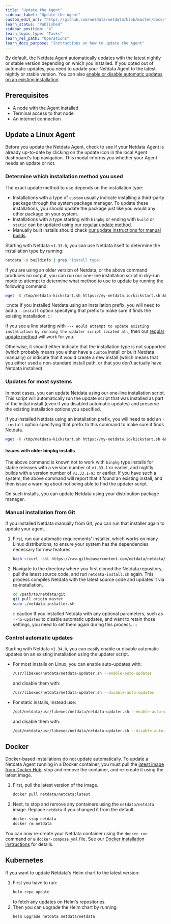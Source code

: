 ```yaml
---
title: "Update the Agent"
sidebar_label: "Update the Agent"
custom_edit_url: "https://github.com/netdata/netdata/blob/master/docs/tasks/operations/update-the-agent.md"
learn_status: "Published"
sidebar_position: "4"
learn_topic_type: "Tasks"
learn_rel_path: "Operations"
learn_docs_purpose: "Instructions on how to update the Agent"
---
```


By default, the Netdata Agent automatically updates with the latest nightly or stable version depending on which
you installed. If you opted out of automatic updates, you need to update your Netdata Agent to the latest nightly
or stable version. You can
also [enable or disable automatic updates on an existing installation](#control-automatic-updates).

## Prerequisites

- A node with the Agent installed
- Terminal access to that node
- An internet connection

## Update a Linux Agent

Before you update the Netdata Agent, check to see if your Netdata Agent is already up-to-date by clicking on the update
icon in the local Agent dashboard's top navigation. This modal informs you whether your Agent needs an update or not.

### Determine which installation method you used

The exact update method to use depends on the installation type:

- Installations with a type of `custom` usually indicate installing a third-party package through the system
  package manager. To update these installations, you should update the package just like you would any other package
  on your system.
- Installations with a type starting with `binpkg` or ending with `build` or `static` can be updated using
  our [regular update method](#updates-for-most-systems).
- Manually built installs should check [our update instructions for manual builds](#manual-installation-from-git).

Starting with Netdata `v1.33.0`, you can use Netdata itself to determine the installation type by running:

```bash
netdata -W buildinfo | grep 'Install type:'
```

If you are using an older version of Netdata, or the above command produces no output, you can run our one-line
installation script in dry-run mode to attempt to determine what method to use to update by running the following
command:

```bash
wget -O /tmp/netdata-kickstart.sh https://my-netdata.io/kickstart.sh && sh /tmp/netdata-kickstart.sh --dry-run
```

:::note
If you installed Netdata using an installation prefix, you will need to add a `--install` option specifying that prefix
to make sure it finds the existing installation.
:::

If you see a line starting with `--- Would attempt to update existing installation by running the updater script
located at:`, then our [regular update method](#updates-for-most-systems) will work for you.

Otherwise, it should either indicate that the installation type is not supported (which probably means you either have
a `custom` install or built Netdata manually) or indicate that it would create a new install (which means that
you either used a non-standard install path, or that you don’t actually have Netdata installed).

### Updates for most systems

In most cases, you can update Netdata using our one-line installation script. This script will automatically
run the update script that was installed as part of the initial install (even if you disabled automatic updates)
and preserve the existing installation options you specified.

If you installed Netdata using an installation prefix, you will need to add an `--install` option specifying
that prefix to this command to make sure it finds Netdata.

```bash
wget -O /tmp/netdata-kickstart.sh https://my-netdata.io/kickstart.sh && sh /tmp/netdata-kickstart.sh
```

#### Issues with older binpkg installs

The above command is known not to work with `binpkg` type installs for stable releases with a version number of
`v1.33.1` or earlier, and nightly builds with a version number of `v1.33.1-93` or earlier. If you have such a system,
the above command will report that it found an existing install, and then issue a warning about not being able to
find the updater script.

On such installs, you can update Netdata using your distribution package manager.

### Manual installation from Git

If you
installed Netdata manually from Git, you can run that installer again
to update your agent.

1. First, run our automatic requirements' installer, which works on many Linux distributions, to
   ensure your system has the dependencies necessary for new features.

    ```bash
    bash <(curl -sSL https://raw.githubusercontent.com/netdata/netdata/master/packaging/installer/install-required-packages.sh)
    ```

2. Navigate to the directory where you first cloned the Netdata repository, pull the latest source code, and run
   `netdata-install.sh` again. This process compiles Netdata with the latest source code and updates it via
   re-installation.

    ```bash
    cd /path/to/netdata/git
    git pull origin master
    sudo ./netdata-installer.sh
    ```

   :::caution
   If you installed Netdata with any optional parameters, such as `--no-updates` to disable automatic updates, and
   want to retain those settings, you need to set them again during this process.
   :::

### Control automatic updates

Starting with Netdata `v1.34.0`, you can easily enable or disable automatic updates on an existing installation
using the updater script.

- For most installs on Linux, you can enable auto-updates with:

    ```bash
    /usr/libexec/netdata/netdata-updater.sh --enable-auto-updates
    ```

  and disable them with:

    ```bash
    /usr/libexec/netdata/netdata-updater.sh --disable-auto-updates
    ```

- For static installs, instead use:

    ```bash
    /opt/netdata/usr/libexec/netdata/netdata-updater.sh --enable-auto-updates
    ```

  and disable them with:

    ```bash
    /opt/netdata/usr/libexec/netdata/netdata-updater.sh --disable-auto-updates
    ```

## Docker

Docker-based installations do not update automatically. To update a Netdata Agent running in a Docker container, you
must pull the [latest image from Docker Hub](https://hub.docker.com/r/netdata/netdata), stop and remove the container,
and re-create it using the latest image.

1. First, pull the latest version of the image.

    ```bash
    docker pull netdata/netdata:latest
    ```

2. Next, to stop and remove any containers using the `netdata/netdata` image. Replace `netdata` if you changed it from
   the
   default.

    ```bash
    docker stop netdata
    docker rm netdata
    ```

You can now re-create your Netdata container using the `docker run` command or a `docker-compose.yml` file. See
our [Docker
installation instructions](/docs/nightly/setup/deploy-the-agent)
for details.

## Kubernetes

If you want to update Netdata's Helm chart to the latest version:

1. First you have to run:
    ```bash
    helm repo update
    ```
   to fetch any updates on Helm's repositories.
2. Then you can upgrade the Helm chart by running:
    ```bash
    helm upgrade netdata netdata/netdata
    ```
